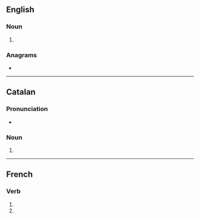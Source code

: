 {{also|Axons|àxons}}
==English==

===Noun===
{{head|en|noun plural form}}

# {{plural of|axon|lang=en}}

===Anagrams===
* {{anagrams|en|Axson|Naxos|Saxon}}

----

==Catalan==

===Pronunciation===
* {{ca-IPA|aksóns}}

===Noun===
{{head|ca|noun plural form|g=m-p}}

# {{inflection of|axó||p|lang=ca}}

----

==French==

===Verb===
{{head|fr|verb form}}

# {{inflection of|axer||1|p|pres|indc|lang=fr}}
# {{inflection of|axer||1|p|impr|lang=fr}}